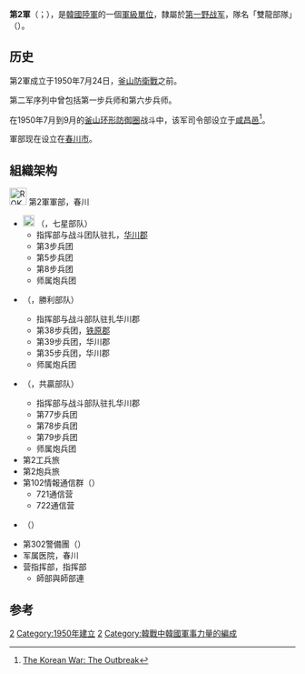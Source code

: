 {{Infobox Military Unit
|unit_name= 第2军<br>{{lang|ko|제2군단}}
|image=[[File:ROK_II_Corp.svg|File:ROK II Corp.svg]]
|caption=
|dates= 1950年7月24日至今
|country= {{flagicon|ROK}} [[韩国|韩国]]
|allegiance=
|branch= [[File:Flag_of_the_Army_of_the_Republic_of_Korea.svg|24px]] [[韩国陆军|韩国陆军]]
|type= 
|role= 攻击部队
|size= [[軍_(軍隊)|軍級單位]]
|command_structure= 
|garrison=
|garrison_label=
|equipment=
|equipment_label=
|nickname= 双龙部隊
|patron=
|motto= 
|colors= 红色
|colors_label=
|march=
|mascot=
|battles= '''[[朝鲜战争|朝鲜战争]]'''
|anniversaries=
|decorations=
|battle_honours=
<!-- Commanders -->
|current_commander= 鄭哲宰[[中將|中將]]
|current_commander_label=
|ceremonial_chief=
|ceremonial_chief_label=
|colonel_of_the_regiment=
|colonel_of_the_regiment_label=
|notable_commanders=[[劉載興|劉載興]]（少將）<br>[[金寬鎮|金寬鎮]]（中將）
<!-- Insignia -->
|identification_symbol=
|identification_symbol_label=
|identification_symbol_2=
|identification_symbol_2_label=
}}


'''第2軍'''（{{Kor|諺='''제2군단'''|漢=第二軍團|附=無義文字}}；{{lang-en|ROK II Corps}}），是[[韓國陸軍|韓國陸軍]]的一個[[軍_(軍隊)|軍級單位]]，隸屬於[[大韓民國第一野戰軍|第一野战军]]，隊名「雙龍部隊」（{{lang|ko|쌍용부대}}）。

==历史==
第2軍成立于1950年7月24日，[[釜山防衛戰|釜山防衛戰]]之前。

第二军序列中曾包括第一步兵师和第六步兵师。 

在1950年7月到9月的[[釜山环形防御圈|釜山环形防御圈]]战斗中，该军司令部设立于[[咸昌邑|咸昌邑]]<ref>[http://www.army.mil/cmh-pg/brochures/KW-Outbreak/outbreak.htm The Korean War: The Outbreak]</ref>。

軍部现在设立在[[春川市|春川市]]。

==組織架构==
[[File:ROK_II_Corp.svg|30px]] 第2軍軍部，春川
* [[File:7사단.svg|20px]] {{Link-ko|大韓民國第7步兵师|대한민국 7보병사단|第7步兵師}}（{{lang|ko|제7보병사단}}，七星部队）
** 指挥部与战斗团队驻扎，[[华川郡|华川郡]]
** 第3步兵团
** 第5步兵团
** 第8步兵团
** 师属炮兵团
* {{Link-ko|大韓民國第15步兵师|대한민국 15보병사단|第15步兵師}}（{{lang|ko|제15보병사단}}，勝利部队）
** 指挥部与战斗部队驻扎华川郡
** 第38步兵团，[[铁原郡|铁原郡]]
** 第39步兵团，华川郡
** 第35步兵团，华川郡
** 师属炮兵团
* {{Link-ko|大韓民國第27步兵師|대한민국 27보병사단|第27步兵师}}（{{lang|ko|제27보병사단}}，共贏部队）
** 指挥部与战斗部队驻扎华川郡
** 第77步兵团
** 第78步兵团
** 第79步兵团
** 师属炮兵团
* 第2工兵旅
* 第2炮兵旅
* 第102情報通信群（{{lang|ko|102정보통신단}}）
** 721通信营
** 722通信营
* {{Link-ko|大韓民國特攻隊|대한민국 특공대|第702特攻團}}（{{lang|ko|702특공연대}}）
* 第302警備團（{{lang|ko|302경비연대}}）
* 军属医院，春川
* 营指挥部，指挥部
** 師部與師部連

==参考==
{{portal box|大韓民國|軍事}}
{{Commonscat|II Corps (Republic of Korea)}}
{{reflist}}

{{韓國陸軍}}
[[Category:韓國的軍級單位|2]]
[[Category:1950年建立|Category:1950年建立]]
[[Category:韓國陸軍的編制|2]]
[[Category:韓戰中韓國軍事力量的編成|Category:韓戰中韓國軍事力量的編成]]